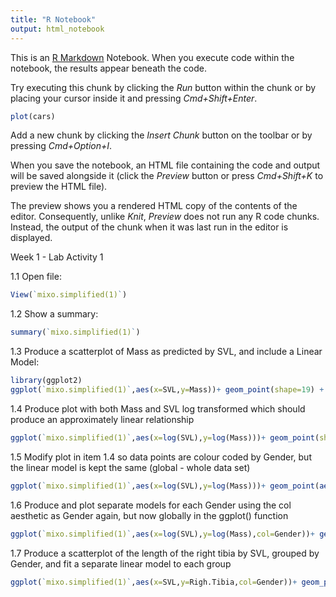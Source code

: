 ```yaml
---
title: "R Notebook"
output: html_notebook
---
```


This is an [R Markdown](http://rmarkdown.rstudio.com) Notebook. When you execute code within the notebook, the results appear beneath the code. 

Try executing this chunk by clicking the *Run* button within the chunk or by placing your cursor inside it and pressing *Cmd+Shift+Enter*. 

```r
plot(cars)
```

Add a new chunk by clicking the *Insert Chunk* button on the toolbar or by pressing *Cmd+Option+I*.

When you save the notebook, an HTML file containing the code and output will be saved alongside it (click the *Preview* button or press *Cmd+Shift+K* to preview the HTML file). 

The preview shows you a rendered HTML copy of the contents of the editor. Consequently, unlike *Knit*, *Preview* does not run any R code chunks. Instead, the output of the chunk when it was last run in the editor is displayed.

Week 1 - Lab Activity 1

1.1 Open file:

```r
View(`mixo.simplified(1)`)
```


1.2 Show a summary:

```r
summary(`mixo.simplified(1)`)
```

1.3 Produce a scatterplot of Mass as predicted by SVL, and include a Linear Model:

```r
library(ggplot2)
ggplot(`mixo.simplified(1)`,aes(x=SVL,y=Mass))+ geom_point(shape=19) + geom_smooth(method="lm", se = FALSE) + ggtitle("Linear Model of Mass as predicted by SVL")
```

1.4 Produce plot with both Mass and SVL log transformed which should produce an approximately linear relationship 

```r
ggplot(`mixo.simplified(1)`,aes(x=log(SVL),y=log(Mass)))+ geom_point(shape=19) + geom_smooth(method="lm", se = FALSE) + ggtitle("Linear Log Model of Mass as predicted by SVL")
```

1.5 Modify plot in item 1.4 so data points are colour coded by Gender, but the linear model is kept the same (global - whole data set) 

```r
ggplot(`mixo.simplified(1)`,aes(x=log(SVL),y=log(Mass)))+ geom_point(aes(col=Gender)) + geom_smooth(method="lm", se = FALSE) + ggtitle("Linear Log Model of Mass as predicted by SVL and Gender")
```

1.6 Produce and plot separate models for each Gender using the col aesthetic as Gender again, but now globally in the ggplot() function

```r
ggplot(`mixo.simplified(1)`,aes(x=log(SVL),y=log(Mass),col=Gender))+ geom_point(shape=19) + geom_smooth(method="lm", se = FALSE) + ggtitle("Linear Log Model of Mass as predicted by SVL")
```

1.7 Produce a scatterplot of the length of the right tibia by SVL, grouped by Gender, and fit a separate linear model to each group

```r
ggplot(`mixo.simplified(1)`,aes(x=SVL,y=Righ.Tibia,col=Gender))+ geom_point(shape=19) + geom_smooth(method="lm", se = FALSE) + ggtitle("Linear Model of Right Tibia as predicted by SVL and Gender")
```

